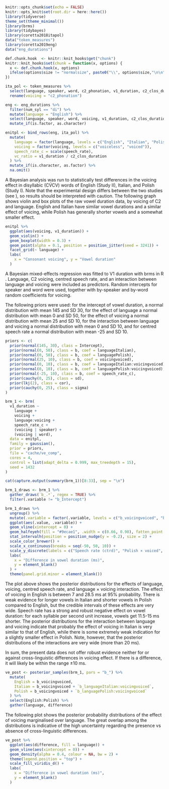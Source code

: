 
```r
knitr::opts_chunk$set(echo = FALSE)
knitr::opts_knit$set(root.dir = here::here())
library(tidyverse)
theme_set(theme_minimal())
library(brms)
library(tidybayes)
library(coretta2018itapol)
data("token_measures")
library(coretta2019eng)
data("eng_durations")

def.chunk.hook  <- knitr::knit_hooks$get("chunk")
knitr::knit_hooks$set(chunk = function(x, options) {
  x <- def.chunk.hook(x, options)
  ifelse(options$size != "normalsize", paste0("\\", options$size,"\n\n", x, "\n\n \\normalsize"), x)
})
```

\chapter{Cross-linguistic comparison of the voicing effect in English, Italian, and Polish}
\label{a:ve-comp}

```r
ita_pol <- token_measures %>%
  select(language, speaker, word, c2_phonation, v1_duration, c2_clos_duration, speech_rate) %>%
  rename(voicing = "c2_phonation")

eng <- eng_durations %>%
  filter(num_syl == "di") %>%
  mutate(language = "English") %>%
  select(language, speaker, word, voicing, v1_duration, c2_clos_duration, speech_rate) %>%
  mutate_if(is.factor, as.character)

enitpl <- bind_rows(eng, ita_pol) %>%
  mutate(
    language = factor(language, levels = c("English", "Italian", "Polish")),
    voicing = factor(voicing, levels = c("voiceless", "voiced")),
    speech_rate_c = scale(speech_rate),
    vc_ratio = v1_duration / c2_clos_duration
  ) %>%
  mutate_if(is.character, as.factor) %>%
  na.omit()
```

A Bayesian analysis was run to statistically test differences in the voicing effect in disyllabic (CV́CV) words of English (Study II), Italian, and Polish (Study I).
Note that the experimental design differs between the two studies (see \Cref{s:methods}), so results should be interpreted with caution.
The following graph shows violin and box plots of the raw vowel duration data, by voicing of C2 and language.
English and Italian have similar vowel durations and a similar effect of voicing, while Polish has generally shorter vowels and a somewhat smaller effect.

```r
enitpl %>%
  ggplot(aes(voicing, v1_duration)) +
  geom_violin() +
  geom_boxplot(width = 0.3) +
  geom_point(alpha = 0.1, position = position_jitter(seed = 3241)) +
  facet_grid(~ language) +
  labs(
    x = "Consonant voicing", y = "Vowel duration"
  )
```

A Bayesian mixed-effects regression was fitted to V1 duration with brms \citep{burkner2017, burkner2018} in R \citep{r-core-team2019}.
Language, C2 voicing, centred speech rate, and an interaction between language and voicing were included as predictors.
Random intercepts for speaker and word were used, together with by-speaker and by-word random coefficients for voicing.

The following priors were used: for the intercept of vowel duration, a normal distribution with mean 145 and SD 30, for the effect of language a normal distribution with mean 0 and SD 50, for the effect of voicing a normal distribution with mean 25 and SD 10, for the interaction between language and voicing a normal distribution with mean 0 and SD 10, and for centred speech rate a normal distribution with mean -25 and SD 10.


```r
priors <- c(
  prior(normal(145, 30), class = Intercept),
  prior(normal(0, 50), class = b, coef = languageItalian),
  prior(normal(0, 50), class = b, coef = languagePolish),
  prior(normal(25, 10), class = b, coef = voicingvoiced),
  prior(normal(0, 10), class = b, coef = languageItalian:voicingvoiced),
  prior(normal(0, 10), class = b, coef = languagePolish:voicingvoiced),
  prior(normal(-25, 10), class = b, coef = speech_rate_c),
  prior(cauchy(0, 25), class = sd),
  prior(lkj(2), class = cor),
  prior(cauchy(0, 25), class = sigma)
)

brm_1 <- brm(
  v1_duration ~
    language +
    voicing +
    language:voicing +
    speech_rate_c +
    (voicing | speaker) +
    (voicing | word),
  data = enitpl,
  family = gaussian(),
  prior = priors,
  file = "cache/ve_comp",
  cores = 4,
  control = list(adapt_delta = 0.999, max_treedepth = 15),
  seed = 1432
)
```

```r
cat(capture.output(summary(brm_1))[8:33], sep = "\n")
```

```r
brm_1_draws <- brm_1 %>%
  gather_draws(`b_.*`, regex = TRUE) %>%
  filter(.variable != "b_Intercept")
```

```r
brm_1_draws %>%
  ungroup() %>%
  mutate(.variable = factor(.variable, levels = c("b_voicingvoiced", "b_languageItalian", "b_languagePolish", "b_languageItalian:voicingvoiced", "b_languagePolish:voicingvoiced", "b_speech_rate_c")[6:1])) %>%
  ggplot(aes(.value, .variable)) +
  geom_vline(xintercept = 0) +
  geom_halfeyeh(fill = "#9ecae1", .width = c(0.66, 0.98), fatten_point = 1, scale = 0.7) +
  stat_intervalh(position = position_nudge(y = -0.2), size = 2) +
  scale_color_brewer() +
  scale_x_continuous(breaks = seq(-50, 50, 10)) +
  scale_y_discrete(labels = c("Speech rate (ctrd)", "Polish × voiced", "Italian × voiced", "Polish", "Italian", "C2 voicing = voiced")) +
  labs(
    x = "Difference in vowel duration (ms)",
    y = element_blank()
  ) +
  theme(panel.grid.minor = element_blank())
```

The plot above shows the posterior distributions for the effects of language, voicing, centred speech rate, and language × voicing interaction.
The effect of voicing in English is between 7 and 28.5 ms at 95% probability.
There is weak evidence for longer vowels in Italian and shorter vowels in Polish compared to English, but the credible intervals of these effects are very wide.
Speech rate has a strong and robust negative effect on vowel duration: for each syllable per second unit increase, vowels get 11.5-15 ms shorter.
The posterior distributions for the interaction between language and voicing indicate that probably the effect of voicing in Italian is very similar to that of English, while there is some extremely weak indication for a slightly smaller effect in Polish.
Note, however, that the posterior distributions of the interactions are very wide (more than 20 ms).

In sum, the present data does not offer robust evidence neither for or against cross-linguistic differences in voicing effect.
If there is a difference, it will likely be within the range ±10 ms.

```r
ve_post <- posterior_samples(brm_1, pars = "b_") %>%
  mutate(
    English = b_voicingvoiced,
    Italian = b_voicingvoiced + `b_languageItalian:voicingvoiced`,
    Polish = b_voicingvoiced + `b_languagePolish:voicingvoiced`
  ) %>%
  select(English:Polish) %>%
  gather(language, difference)
```

The following plot shows the posterior probability distributions of the effect of voicing marginalised over language.
The great overlap among the distributions is indicative of the high uncertainty regarding the presence vs absence of cross-linguistic differences.

```r
ve_post %>%
  ggplot(aes(difference, fill = language)) +
  geom_vline(aes(xintercept = 0)) +
  geom_density(alpha = 0.4, colour = NA, bw = 2) +
  theme(legend.position = "top") +
  scale_fill_viridis_d() +
  labs(
    x = "Difference in vowel duration (ms)",
    y = element_blank()
  )
```
